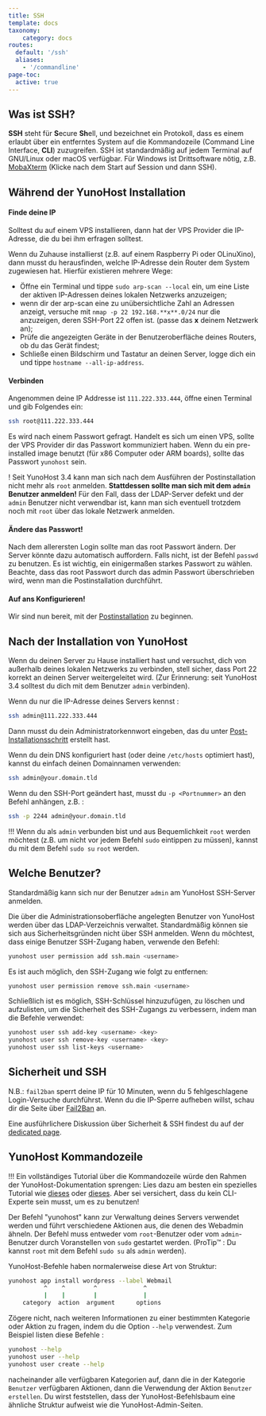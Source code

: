 ```yaml
---
title: SSH
template: docs
taxonomy:
    category: docs
routes:
  default: '/ssh'
  aliases:
    - '/commandline'
page-toc:
  active: true
---
```


## Was ist SSH?

**SSH** steht für **S**ecure **Sh**ell, und bezeichnet ein Protokoll, dass es einem erlaubt über ein entferntes System auf die Kommandozeile (Command Line Interface, **CLI**) zuzugreifen. SSH ist standardmäßig auf jedem Terminal auf GNU/Linux oder macOS verfügbar. Für Windows ist Drittsoftware nötig, z.B. [MobaXterm](https://mobaxterm.mobatek.net/download-home-edition.html) (Klicke nach dem Start auf Session und dann SSH).

## Während der YunoHost Installation

#### Finde deine IP

Solltest du auf einem VPS installieren, dann hat der VPS Provider die IP-Adresse, die du bei ihm erfragen solltest. 

Wenn du Zuhause installierst (z.B. auf einem Raspberry Pi oder OLinuXino), dann musst du herausfinden, welche IP-Adresse dein Router dem System zugewiesen hat. Hierfür existieren mehrere Wege:
- Öffne ein Terminal und tippe `sudo arp-scan --local` ein, um eine Liste der aktiven IP-Adressen deines lokalen Netzwerks anzuzeigen;
- wenn dir der arp-scan eine zu unübersichtliche Zahl an Adressen anzeigt, versuche mit `nmap -p 22 192.168.**x**.0/24` nur die anzuzeigen, deren SSH-Port 22 offen ist. (passe das **x** deinem Netzwerk an);
- Prüfe die angezeigten Geräte in der Benutzeroberfläche deines Routers, ob du das Gerät findest;
- Schließe einen Bildschirm und Tastatur an deinen Server, logge dich ein und tippe `hostname --all-ip-address`.

#### Verbinden

Angenommen deine IP Addresse ist `111.222.333.444`, öffne einen Terminal und gib Folgendes ein:

```bash
ssh root@111.222.333.444
```

Es wird nach einem Passwort gefragt. Handelt es sich um einen VPS, sollte der VPS Provider dir das Passwort kommuniziert haben. Wenn du ein pre-installed image benutzt (für x86 Computer oder ARM boards), sollte das Passwort `yunohost` sein.

! Seit YunoHost 3.4 kann man sich nach dem Ausführen der Postinstallation nicht mehr als `root` anmelden. **Stattdessen sollte man sich mit dem `admin` Benutzer anmelden!** Für den Fall, dass der LDAP-Server defekt und der `admin` Benutzer nicht verwendbar ist, kann man sich eventuell trotzdem noch mit `root` über das lokale Netzwerk anmelden.

#### Ändere das Passwort!

Nach dem allerersten Login sollte man das root Passwort ändern. Der Server könnte dazu automatisch auffordern. Falls nicht, ist der Befehl `passwd` zu benutzen. Es ist wichtig, ein einigermaßen starkes Passwort zu wählen. Beachte, dass das root Passwort durch das admin Passwort überschrieben wird, wenn man die Postinstallation durchführt.

#### Auf ans Konfigurieren!

Wir sind nun bereit, mit der [Postinstallation](/install/post_install/configuration) zu beginnen.

## Nach der Installation von YunoHost

Wenn du deinen Server zu Hause installiert hast und versuchst, dich von außerhalb deines lokalen Netzwerks zu verbinden, stell sicher, dass Port 22 korrekt an deinen Server weitergeleitet wird. (Zur Erinnerung: seit YunoHost 3.4 solltest du dich mit dem Benutzer `admin` verbinden).

Wenn du nur die IP-Adresse deines Servers kennst :

```bash
ssh admin@111.222.333.444
```

Dann musst du dein Administratorkennwort eingeben, das du unter [Post-Installationsschritt](/install/post_install/configuration) erstellt hast.

Wenn du dein DNS konfiguriert hast (oder deine `/etc/hosts` optimiert hast), kannst du einfach deinen Domainnamen verwenden:

```bash
ssh admin@your.domain.tld
```

Wenn du den SSH-Port geändert hast, musst du `-p <Portnummer>` an den Befehl anhängen, z.B. :

```bash
ssh -p 2244 admin@your.domain.tld
```

!!! Wenn du als `admin` verbunden bist und aus Bequemlichkeit `root` werden möchtest (z.B. um nicht vor jedem Befehl `sudo` eintippen zu müssen), kannst du mit dem Befehl `sudo su` `root` werden.

## Welche Benutzer?

Standardmäßig kann sich nur der Benutzer `admin` am YunoHost SSH-Server anmelden.

Die über die Administrationsoberfläche angelegten Benutzer von YunoHost werden über das LDAP-Verzeichnis verwaltet. Standardmäßig können sie sich aus Sicherheitsgründen nicht über SSH anmelden. Wenn du möchtest, dass einige Benutzer SSH-Zugang haben, verwende den Befehl:

```bash
yunohost user permission add ssh.main <username>
```

Es ist auch möglich, den SSH-Zugang wie folgt zu entfernen:

```bash
yunohost user permission remove ssh.main <username>
```

Schließlich ist es möglich, SSH-Schlüssel hinzuzufügen, zu löschen und aufzulisten, um die Sicherheit des SSH-Zugangs zu verbessern, indem man die Befehle verwendet:

```bash
yunohost user ssh add-key <username> <key>
yunohost user ssh remove-key <username> <key>
yunohost user ssh list-keys <username>
```

## Sicherheit und SSH

N.B.: `fail2ban` sperrt deine IP für 10 Minuten, wenn du 5 fehlgeschlagene Login-Versuche durchführst. Wenn du die IP-Sperre aufheben willst, schau dir die Seite über [Fail2Ban](/administer/troubleshooting/fail2ban) an.

Eine ausführlichere Diskussion über Sicherheit & SSH findest du auf der [dedicated page](/administer/tutorials/security).


## YunoHost Kommandozeile

!!! Ein vollständiges Tutorial über die Kommandozeile würde den Rahmen der YunoHost-Dokumentation sprengen: Lies dazu am besten ein spezielles Tutorial wie [dieses](https://ryanstutorials.net/linuxtutorial/) oder [dieses](http://linuxcommand.org/). Aber sei versichert, dass du kein CLI-Experte sein musst, um es zu benutzen!

Der Befehl "yunohost" kann zur Verwaltung deines Servers verwendet werden und führt verschiedene Aktionen aus, die denen des Webadmin ähneln. Der Befehl muss entweder vom `root`-Benutzer oder vom `admin`-Benutzer durch Voranstellen von `sudo` gestartet werden. (ProTip™ : Du kannst `root` mit dem Befehl `sudo su` als `admin` werden).

YunoHost-Befehle haben normalerweise diese Art von Struktur: 

```bash
yunohost app install wordpress --label Webmail
          ^    ^        ^             ^
          |    |        |             |
    category  action  argument      options
```

Zögere nicht, nach weiteren Informationen zu einer bestimmten Kategorie oder Aktion zu fragen, indem du die Option `--help` verwendest. Zum Beispiel listen diese Befehle : 

```bash
yunohost --help
yunohost user --help
yunohost user create --help
```

nacheinander alle verfügbaren Kategorien auf, dann die in der Kategorie `Benutzer` verfügbaren Aktionen, dann die Verwendung der Aktion `Benutzer erstellen`. Du wirst feststellen, dass der YunoHost-Befehlsbaum eine ähnliche Struktur aufweist wie die YunoHost-Admin-Seiten.
